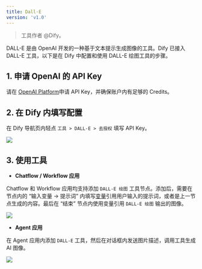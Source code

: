 ```yaml
---
title: Dall·E
version: 'v1.0'
---
```


> 工具作者 @Dify。

DALL-E 是由 OpenAI 开发的一种基于文本提示生成图像的工具。Dify 已接入 DALL-E 工具，以下是在 Dify 中配置和使用 DALL-E 绘图工具的步骤。

## 1. 申请 OpenAI 的 API Key

请在 [OpenAI Platform](https://platform.openai.com/)申请 API Key，并确保账户内有足够的 Credits。

## 2. 在 Dify 内填写配置

在 Dify 导航页内轻点 `工具 > DALL-E > 去授权` 填写 API Key。

![](user-guide/.gitbook/assets/zh-tools-dalle.png)

## 3. 使用工具

* **Chatflow / Workflow 应用**

Chatflow 和 Workflow 应用均支持添加 `DALL-E 绘图` 工具节点。添加后，需要在节点内的 “输入变量 → 提示词” 内填写[变量](https://docs.dify.ai/v/zh-hans/guides/workflow/variables)引用用户输入的提示词，或者是上一节点生成的内容。最后在 “结束” 节点内使用变量引用 `DALL-E 绘图` 输出的图像。

![](user-guide/.gitbook/assets/zh-dalle3-node.png)

* **Agent 应用**

在 Agent 应用内添加 `DALL-E` 工具，然后在对话框内发送图片描述，调用工具生成 AI 图像。

![](user-guide/.gitbook/assets/zh-agent-dalle3.png)

